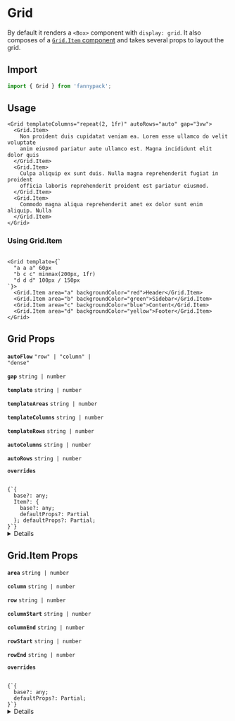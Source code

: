 
# Grid

By default it renders a `<Box>` component with `display: grid`. It also composes of a [`Grid.Item` component](#TODO) and takes several props to layout the grid.

## Import

```js
import { Grid } from 'fannypack';
```

## Usage

```jsx-live
<Grid templateColumns="repeat(2, 1fr)" autoRows="auto" gap="3vw">
  <Grid.Item>
    Non proident duis cupidatat veniam ea. Lorem esse ullamco do velit voluptate
    anim eiusmod pariatur aute ullamco est. Magna incididunt elit dolor quis
  </Grid.Item>
  <Grid.Item>
    Culpa aliquip ex sunt duis. Nulla magna reprehenderit fugiat in proident
    officia laboris reprehenderit proident est pariatur eiusmod.
  </Grid.Item>
  <Grid.Item>
    Commodo magna aliqua reprehenderit amet ex dolor sunt enim aliquip. Nulla
  </Grid.Item>
</Grid>
```

### Using Grid.Item

```jsx-live

<Grid template={`
  "a a a" 60px
  "b c c" minmax(200px, 1fr)
  "d d d" 100px / 150px
`}>
  <Grid.Item area="a" backgroundColor="red">Header</Grid.Item>
  <Grid.Item area="b" backgroundColor="green">Sidebar</Grid.Item>
  <Grid.Item area="c" backgroundColor="blue">Content</Grid.Item>
  <Grid.Item area="d" backgroundColor="yellow">Footer</Grid.Item>
</Grid>
```

## Grid Props

<!-- Automatically generated -->

**<Code marginRight="major-1">autoFlow</Code>** <Code fontSize="150" palette="primary">&#34;row&#34; | &#34;column&#34; | &#34;dense&#34;</Code> 

<Box marginBottom="major-4" />

**<Code marginRight="major-1">gap</Code>** <Code fontSize="150" palette="primary">string | number</Code> 

<Box marginBottom="major-4" />

**<Code marginRight="major-1">template</Code>** <Code fontSize="150" palette="primary">string | number</Code> 

<Box marginBottom="major-4" />

**<Code marginRight="major-1">templateAreas</Code>** <Code fontSize="150" palette="primary">string | number</Code> 

<Box marginBottom="major-4" />

**<Code marginRight="major-1">templateColumns</Code>** <Code fontSize="150" palette="primary">string | number</Code> 

<Box marginBottom="major-4" />

**<Code marginRight="major-1">templateRows</Code>** <Code fontSize="150" palette="primary">string | number</Code> 

<Box marginBottom="major-4" />

**<Code marginRight="major-1">autoColumns</Code>** <Code fontSize="150" palette="primary">string | number</Code> 

<Box marginBottom="major-4" />

**<Code marginRight="major-1">autoRows</Code>** <Code fontSize="150" palette="primary">string | number</Code> 

<Box marginBottom="major-4" />

**<Code marginRight="major-1">overrides</Code>**  

<Code isBlock palette="primary" fontSize="150" padding="minor-1" marginBottom="major-2">
{`{
  base?: any;
  Item?: {
    base?: any;
    defaultProps?: Partial<GridItemProps>
  }; defaultProps?: Partial<GridProps>;
}`}
</Code>

<Box marginBottom="major-4" />

<details><Box use="summary" marginBottom="major-4">Inherits <code><strong>&#60;Box&#62;</strong></code> props</Box>

**<Code marginRight="major-1">use</Code>**  

<Code isBlock palette="primary" fontSize="150" padding="minor-1" marginBottom="major-2">
{`string
  | ComponentClass<any, any>
  | FunctionComponent<any>`}
</Code>

<Box marginBottom="major-4" />

**<Code marginRight="major-1">className</Code>** <Code fontSize="150" palette="primary">string</Code> 

<Box marginBottom="major-4" />

**<Code marginRight="major-1">children</Code>**  

<Code isBlock palette="primary" fontSize="150" padding="minor-1" marginBottom="major-2">
{`string
  | number
  | boolean
  | {}
  | ReactElement<any, string
  | ((props: any) => ReactElement<any, string
  | ...
  | (new (props: any) => Component<any, any, any>)>)
  | (new (props: any) => Component<any, any, any>)>
  | ReactNodeArray
  | ReactPortal
  | ((props: BoxProps) => ReactNode)`}
</Code>

<Box marginBottom="major-4" />

**<Code marginRight="major-1">showBreakpoint</Code>** <Code fontSize="150" palette="primary">string</Code> 

<Box marginBottom="major-4" />

**<Code marginRight="major-1">hiddenBreakpoint</Code>** <Code fontSize="150" palette="primary">string</Code> 

<Box marginBottom="major-4" />

**<Code marginRight="major-1">elementRef</Code>** <Code fontSize="150" palette="primary">((instance: any) =&#62; void) | RefObject&#60;any&#62;</Code> 

<Box marginBottom="major-4" />

</details>

## Grid.Item Props

<!-- Automatically generated -->

**<Code marginRight="major-1">area</Code>** <Code fontSize="150" palette="primary">string | number</Code> 

<Box marginBottom="major-4" />

**<Code marginRight="major-1">column</Code>** <Code fontSize="150" palette="primary">string | number</Code> 

<Box marginBottom="major-4" />

**<Code marginRight="major-1">row</Code>** <Code fontSize="150" palette="primary">string | number</Code> 

<Box marginBottom="major-4" />

**<Code marginRight="major-1">columnStart</Code>** <Code fontSize="150" palette="primary">string | number</Code> 

<Box marginBottom="major-4" />

**<Code marginRight="major-1">columnEnd</Code>** <Code fontSize="150" palette="primary">string | number</Code> 

<Box marginBottom="major-4" />

**<Code marginRight="major-1">rowStart</Code>** <Code fontSize="150" palette="primary">string | number</Code> 

<Box marginBottom="major-4" />

**<Code marginRight="major-1">rowEnd</Code>** <Code fontSize="150" palette="primary">string | number</Code> 

<Box marginBottom="major-4" />

**<Code marginRight="major-1">overrides</Code>**  

<Code isBlock palette="primary" fontSize="150" padding="minor-1" marginBottom="major-2">
{`{
  base?: any;
  defaultProps?: Partial<GridItemProps>;
}`}
</Code>

<Box marginBottom="major-4" />

<details><Box use="summary" marginBottom="major-4">Inherits <code><strong>&#60;Box&#62;</strong></code> props</Box>

**<Code marginRight="major-1">use</Code>**  

<Code isBlock palette="primary" fontSize="150" padding="minor-1" marginBottom="major-2">
{`string
  | ComponentClass<any, any>
  | FunctionComponent<any>`}
</Code>

<Box marginBottom="major-4" />

**<Code marginRight="major-1">className</Code>** <Code fontSize="150" palette="primary">string</Code> 

<Box marginBottom="major-4" />

**<Code marginRight="major-1">children</Code>**  

<Code isBlock palette="primary" fontSize="150" padding="minor-1" marginBottom="major-2">
{`string
  | number
  | boolean
  | {}
  | ReactElement<any, string
  | ((props: any) => ReactElement<any, string
  | ...
  | (new (props: any) => Component<any, any, any>)>)
  | (new (props: any) => Component<any, any, any>)>
  | ReactNodeArray
  | ReactPortal
  | ((props: BoxProps) => ReactNode)`}
</Code>

<Box marginBottom="major-4" />

**<Code marginRight="major-1">showBreakpoint</Code>** <Code fontSize="150" palette="primary">string</Code> 

<Box marginBottom="major-4" />

**<Code marginRight="major-1">hiddenBreakpoint</Code>** <Code fontSize="150" palette="primary">string</Code> 

<Box marginBottom="major-4" />

**<Code marginRight="major-1">elementRef</Code>** <Code fontSize="150" palette="primary">((instance: any) =&#62; void) | RefObject&#60;any&#62;</Code> 

<Box marginBottom="major-4" />

</details>

        
